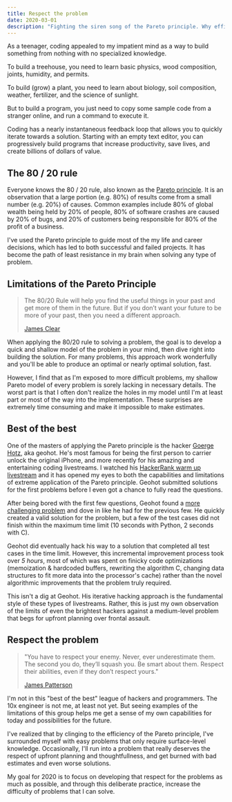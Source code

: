 ```yaml
---
title: Respect the problem
date: 2020-03-01
description: "Fighting the siren song of the Pareto principle. Why efficient does not always mean effective"
---
```


As a teenager, coding appealed to my impatient mind as a way to build something from nothing with no specialized knowledge.

To build a treehouse, you need to learn basic physics, wood composition, joints, humidity, and permits.

To build (grow) a plant, you need to learn about biology, soil composition, weather, fertilizer, and the science of sunlight.

But to build a program, you just need to copy some sample code from a stranger online, and run a command to execute it.

Coding has a nearly instantaneous feedback loop that allows you to quickly iterate towards a solution. Starting with an empty text editor, you can progressively build programs that increase productivity, save lives, and create billions of dollars of value.


## The 80 / 20 rule

Everyone knows the 80 / 20 rule, also known as the [Pareto principle](https://en.wikipedia.org/wiki/Pareto_principle). It is an observation that a large portion (e.g. 80%) of results come from a small number (e.g. 20%) of causes. Common examples include 80% of global wealth being held by 20% of people, 80% of software crashes are caused by 20% of bugs, and 20% of customers being responsible for 80% of the profit of a business.

I've used the Pareto principle to guide most of the my life and career decisions, which has led to both successful and failed projects. It has become the path of least resistance in my brain when solving any type of problem.

## Limitations of the Pareto Principle

> The 80/20 Rule will help you find the useful things in your past and get more of them in the future. But if you don’t want your future to be more of your past, then you need a different approach.
>
> [James Clear](https://jamesclear.com/the-downside-of-being-effective)


When applying the 80/20 rule to solving a problem, the goal is to develop a quick and shallow model of the problem in your mind, then dive right into building the solution. For many problems, this approach work wonderfully and you'll be able to produce an optimal or nearly optimal solution, fast.

However, I find that as I'm exposed to more difficult problems, my shallow Pareto model of every problem is sorely lacking in necessary details. The worst part is that I often don't realize the holes in my model until I'm at least part or most of the way into the implementation. These surprises are extremely time consuming and make it impossible to make estimates.


## Best of the best

One of the masters of applying the Pareto principle is the hacker [Goerge Hotz](https://en.wikipedia.org/wiki/George_Hotz), aka geohot. He's most famous for being the first person to carrier unlock the original iPhone, and more recently for his amazing and entertaining coding livestreams. I watched his [HackerRank warm up livestream](https://www.youtube.com/watch?v=Q8nhQSp__3s) and it has opened my eyes to both the capabilities and limitations of extreme application of the Pareto principle. Geohot submitted solutions for the first problems before I even got a chance to fully read the questions.

After being bored with the first few questions, Geohot found a [more challenging problem](https://www.youtube.com/watch?v=Q8nhQSp__3s#t=27m30s) and dove in like he had for the previous few. He quickly created a valid solution for the problem, but a few of the test cases did not finish within the maximum time limit (10 seconds with Python, 2 seconds with C).

Geohot did eventually hack his way to a solution that completed all test cases in the time limit. However, this incremental improvement process took over *5 hours*, most of which was spent on finicky code optimizations (memoization & hardcoded buffers, rewriting the algorithm C, changing data structures to fit more data into the processor's cache) rather than the novel algorithmic improvements that the problem truly required.

This isn't a dig at Geohot. His iterative hacking approach is the fundamental style of these types of livestreams. Rather, this is just my own observation of the limits of even the brightest hackers against a medium-level problem that begs for upfront planning over frontal assault.


## Respect the problem

> "You have to respect your enemy. Never, ever underestimate them. The second you do, they’ll squash you. Be smart about them. Respect their abilities, even if they don’t respect yours."
>
> [James Patterson](https://www.goodreads.com/work/quotes/880271-school-s-out-forever?page=3)

I'm not in this "best of the best" league of hackers and programmers. The 10x engineer is not me, at least not yet. But seeing examples of the limitations of this group helps me get a sense of my own capabilities for today and possibilities for the future.

I've realized that by clinging to the efficiency of the Pareto principle, I've surrounded myself with easy problems that only require surface-level knowledge. Occasionally, I'll run into a problem that really deserves the respect of upfront planning and thoughtfullness, and get burned with bad estimates and even worse solutions.

My goal for 2020 is to focus on developing that respect for the problems as much as possible, and through this deliberate practice, increase the difficulty of problems that I can solve.
